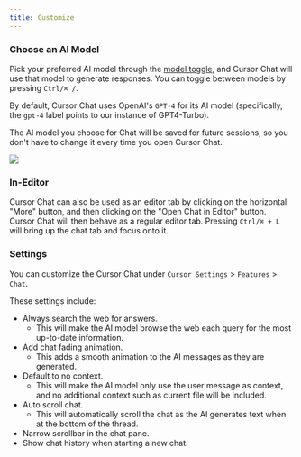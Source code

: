 ```yaml
---
title: Customize
---
```


### Choose an AI Model

Pick your preferred AI model through the [model toggle](/advanced/model-toggle), and Cursor Chat will use that model to generate responses. You can toggle between models by pressing `Ctrl/⌘ /`. 

By default, Cursor Chat uses OpenAI's `GPT-4` for its AI model (specifically, the `gpt-4` label points to our instance of GPT4-Turbo).

The AI model you choose for Chat will be saved for future sessions, so you don't have to change it every time you open Cursor Chat.

<Frame>
  <img src="/images/chat/model-toggle.png" />
</Frame>


### In-Editor

Cursor Chat can also be used as an editor tab by clicking on the horizontal "More" button, and then clicking on the "Open Chat in Editor" button.
Cursor Chat will then behave as a regular editor tab. Pressing `Ctrl/⌘ + L` will bring up the chat tab and focus onto it. 


### Settings

You can customize the Cursor Chat under `Cursor Settings` > `Features` > `Chat`.

These settings include:

- Always search the web for answers.
  - This will make the AI model browse the web each query for the most up-to-date information.
- Add chat fading animation.
  - This adds a smooth animation to the AI messages as they are generated.
- Default to no context.
  - This will make the AI model only use the user message as context, and no additional context such as current file will be included.
- Auto scroll chat.
  - This will automatically scroll the chat as the AI generates text when at the bottom of the thread.
- Narrow scrollbar in the chat pane.
- Show chat history when starting a new chat.
